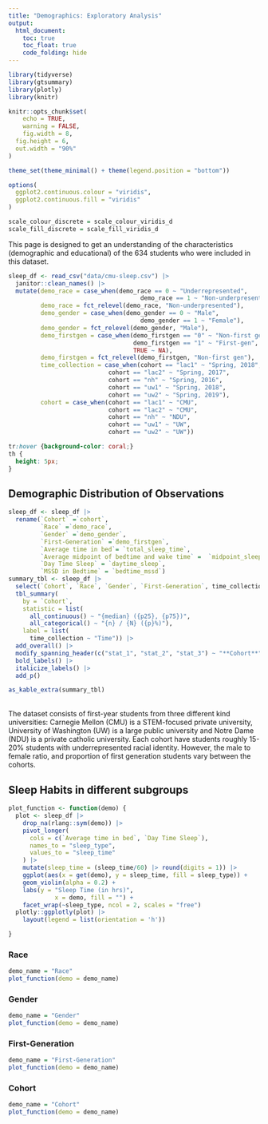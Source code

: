 ```yaml
---
title: "Demographics: Exploratory Analysis"
output: 
  html_document:
    toc: true
    toc_float: true
    code_folding: hide
---
```


```r
library(tidyverse)
library(gtsummary)
library(plotly)
library(knitr)

knitr::opts_chunk$set(
	echo = TRUE,
	warning = FALSE,
	fig.width = 8, 
  fig.height = 6,
  out.width = "90%"
)

theme_set(theme_minimal() + theme(legend.position = "bottom"))

options(
  ggplot2.continuous.colour = "viridis",
  ggplot2.continuous.fill = "viridis"
)

scale_colour_discrete = scale_colour_viridis_d
scale_fill_discrete = scale_fill_viridis_d
```

This page is designed to get an understanding of the characteristics (demographic and educational) of the 634 students who were included in this dataset. 
```r
sleep_df <- read_csv("data/cmu-sleep.csv") |> 
  janitor::clean_names() |> 
  mutate(demo_race = case_when(demo_race == 0 ~ "Underrepresented", 
                                     demo_race == 1 ~ "Non-underpresented"),
         demo_race = fct_relevel(demo_race, "Non-underpresented"),
         demo_gender = case_when(demo_gender == 0 ~ "Male", 
                                     demo_gender == 1 ~ "Female"),
         demo_gender = fct_relevel(demo_gender, "Male"), 
         demo_firstgen = case_when(demo_firstgen == "0" ~ "Non-first gen", 
                                   demo_firstgen == "1" ~ "First-gen", 
                                   TRUE ~ NA),
         demo_firstgen = fct_relevel(demo_firstgen, "Non-first gen"), 
         time_collection = case_when(cohort == "lac1" ~ "Spring, 2018", 
                            cohort == "lac2" ~ "Spring, 2017",
                            cohort == "nh" ~ "Spring, 2016",
                            cohort == "uw1" ~ "Spring, 2018", 
                            cohort == "uw2" ~ "Spring, 2019"), 
         cohort = case_when(cohort == "lac1" ~ "CMU", 
                            cohort == "lac2" ~ "CMU",
                            cohort == "nh" ~ "NDU",
                            cohort == "uw1" ~ "UW", 
                            cohort == "uw2" ~ "UW"))
```

```css
tr:hover {background-color: coral;}
th {
  height: 5px;
}
```

## Demographic Distribution of Observations
```r
sleep_df <- sleep_df |> 
  rename(`Cohort` =`cohort`, 
         `Race` =`demo_race`, 
         `Gender` =`demo_gender`, 
         `First-Generation` =`demo_firstgen`, 
         `Average time in bed`= `total_sleep_time`, 
         `Average midpoint of bedtime and wake time` =  `midpoint_sleep`, 
         `Day Time Sleep` = `daytime_sleep`, 
         `MSSD in Bedtime` = `bedtime_mssd`)
summary_tbl <- sleep_df |> 
  select(`Cohort`, `Race`, `Gender`, `First-Generation`, time_collection) |> 
  tbl_summary(
    by = `Cohort`,
    statistic = list(
      all_continuous() ~ "{median} ({p25}, {p75})",
      all_categorical() ~ "{n} / {N} ({p}%)"), 
    label = list(
      time_collection ~ "Time")) |> 
  add_overall() |> 
  modify_spanning_header(c("stat_1", "stat_2", "stat_3") ~ "**Cohort**") |> 
  bold_labels() |>
  italicize_labels() |> 
  add_p()

as_kable_extra(summary_tbl)
```
</br>
The dataset consists of first-year students from three different kind universities: Carnegie Mellon (CMU) is a STEM-focused private university, University of Washington (UW) is a large public university and Notre Dame (NDU) is a private catholic university. Each cohort have students roughly 15-20% students with underrepresented racial identity. However, the male to female ratio, and proportion of first generation students vary between the cohorts. 

## Sleep Habits in different subgroups {.tabset}

```r
plot_function <- function(demo) {
  plot <- sleep_df |> 
    drop_na(rlang::sym(demo)) |> 
    pivot_longer(
      cols = c(`Average time in bed`, `Day Time Sleep`), 
      names_to = "sleep_type", 
      values_to = "sleep_time"
    ) |> 
    mutate(sleep_time = (sleep_time/60) |> round(digits = 1)) |> 
    ggplot(aes(x = get(demo), y = sleep_time, fill = sleep_type)) +
    geom_violin(alpha = 0.2) + 
    labs(y = "Sleep Time (in hrs)", 
             x = demo, fill = "") +
    facet_wrap(~sleep_type, ncol = 2, scales = "free")
  plotly::ggplotly(plot) |> 
    layout(legend = list(orientation = 'h'))

}
```

### Race {.tabset}

```r
demo_name = "Race"
plot_function(demo = demo_name)
```

### Gender {.tabset}

```r
demo_name = "Gender"
plot_function(demo = demo_name)
```

### First-Generation {.tabset}

```r
demo_name = "First-Generation"
plot_function(demo = demo_name)
```

### Cohort {.tabset}

```r
demo_name = "Cohort"
plot_function(demo = demo_name)
```

